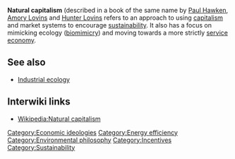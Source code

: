 '''Natural capitalism{{w|Natural capitalism}}''' (described in a book of the same name by [[Paul Hawken]]{{w|Paul Hawken}}, [[Amory Lovins]]{{w|Amory Lovins}} and [[Hunter Lovins]]{{w|Hunter Lovins}} refers to an approach to using [[capitalism]] and market systems to encourage [[sustainability]]. It also has a focus on mimicking ecology ([[biomimicry]]) and moving towards a more strictly [[service economy]].

==See also==
* [[Industrial ecology]]

== Interwiki links ==

* [[Wikipedia:Natural capitalism]]

{{stub}}

[[Category:Economic ideologies]]
[[Category:Energy efficiency]]
[[Category:Environmental philosophy]]
[[Category:Incentives]]
[[Category:Sustainability]]